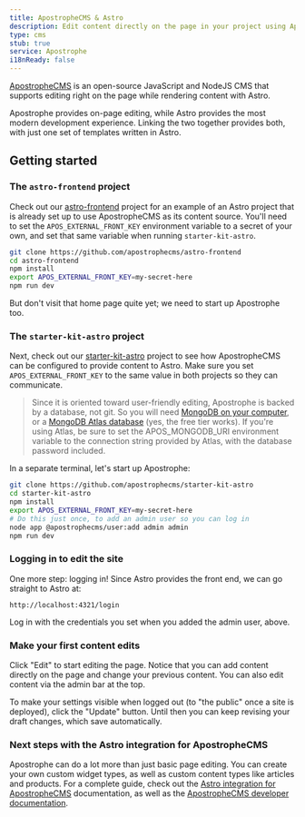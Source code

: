 ```yaml
---
title: ApostropheCMS & Astro
description: Edit content directly on the page in your project using Apostrophe as your CMS.
type: cms
stub: true
service: Apostrophe
i18nReady: false
---
```


[ApostropheCMS](https://apostrophecms.com) is an open-source JavaScript and NodeJS CMS that
supports editing right on the page while rendering content with Astro.

Apostrophe provides on-page editing, while Astro provides the most modern development experience.
Linking the two together provides both, with just one set of templates written in Astro.

## Getting started

### The `astro-frontend` project

Check out our [astro-frontend](https://github.com/apostrophecms/astro-frontend) project for an
example of an Astro project that is already set up to use ApostropheCMS as its content source.
You'll need to set the `APOS_EXTERNAL_FRONT_KEY` environment variable to a secret of your own,
and set that same variable when running `starter-kit-astro`.

```bash
git clone https://github.com/apostrophecms/astro-frontend
cd astro-frontend
npm install
export APOS_EXTERNAL_FRONT_KEY=my-secret-here
npm run dev
```

But don't visit that home page quite yet; we need to start up Apostrophe too.

### The `starter-kit-astro` project

Next, check out our [starter-kit-astro](https://github.com/apostrophecms/starter-kit-astro) project to see
how ApostropheCMS can be configured to provide content to Astro. Make sure you set
`APOS_EXTERNAL_FRONT_KEY` to the same value in both projects so they can communicate.

> Since it is oriented toward user-friendly editing, Apostrophe is backed by a database, not git.
> So you will need [MongoDB on your computer](https://www.mongodb.com/docs/manual/installation/),
> or a [MongoDB Atlas database](https://www.mongodb.com/cloud/atlas/register?utm_source=google&utm_campaign=search_gs_pl_evergreen_atlas_core-high-int_prosp-brand_gic-null_amers-us_ps-all_desktop_eng_lead&utm_term=mongo%20atlas%20free%20tier&utm_medium=cpc_paid_search&utm_ad=e&utm_ad_campaign_id=19609124046&adgroup=145188748043&cq_cmp=19609124046&gad_source=1&gclid=CjwKCAiAs6-sBhBmEiwA1Nl8s1mNY6W2UqlY7GkWVr8GEc0ThfZlJvfGOkLpcFuC-TWXP3QowWM-DhoCF9YQAvD_BwE) (yes, the free tier works). If you're using
> Atlas, be sure to set the APOS_MONGODB_URI environment variable to the connection string
> provided by Atlas, with the database password included.

In a separate terminal, let's start up Apostrophe:

```bash
git clone https://github.com/apostrophecms/starter-kit-astro
cd starter-kit-astro
npm install
export APOS_EXTERNAL_FRONT_KEY=my-secret-here
# Do this just once, to add an admin user so you can log in
node app @apostrophecms/user:add admin admin
npm run dev
```

### Logging in to edit the site

One more step: logging in! Since Astro provides the front end, we can go straight to Astro at:

```
http://localhost:4321/login
```

Log in with the credentials you set when you added the admin user, above.

### Make your first content edits

Click "Edit" to start editing the page. Notice that you can add content directly on
the page and change your previous content. You can also edit content via the admin
bar at the top.

To make your settings visible when logged out (to "the public" once a site is deployed),
click the "Update" button. Until then you can keep revising your draft changes, which
save automatically.

### Next steps with the Astro integration for ApostropheCMS

Apostrophe can do a lot more than just basic page editing. You can create your own custom widget types,
as well as custom content types like articles and products. For a complete guide, check out the
[Astro integration for ApostropheCMS](https://apostrophecms.com/extensions/astro-integration)
documentation, as well as the [ApostropheCMS developer documentation](https://v3.docs.apostrophecms.org/).
